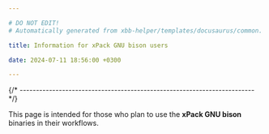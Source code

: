 ```yaml
---

# DO NOT EDIT!
# Automatically generated from xbb-helper/templates/docusaurus/common.

title: Information for xPack GNU bison users

date: 2024-07-11 18:56:00 +0300

---
```




{/* ------------------------------------------------------------------------ */}

This page is intended for those who plan
to use the **xPack GNU bison** binaries in their workflows.

<Versioning/>

<LibrariesAndRpath/>

<More/>
